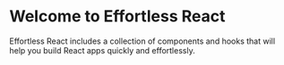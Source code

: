 
<Meta title="Welcome/Introduction" />

<style>{`
.link-list {
    margin-top: 80px;
    display: flex;
    justify-content: flex-start;
    align-items: center;
    width: 100%;
}

.link-item {
    width: 80%;
}
`}</style>

# Welcome to Effortless React

Effortless React includes a collection of components and hooks that will help you build React apps quickly and effortlessly.

<div className="link-list">
    <div className="link-item">
        <ReactSvg style={{ maxHeight: '50vh' }} />
    </div>
</div>

